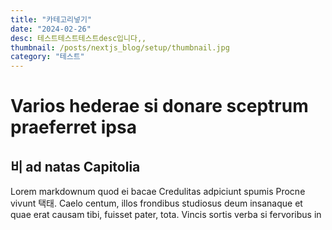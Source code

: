 ```yaml
---
title: "카테고리넣기"
date: "2024-02-26"
desc: 테스트테스트테스트desc입니다,,
thumbnail: /posts/nextjs_blog/setup/thumbnail.jpg
category: "테스트"
---
```

# Varios hederae si donare sceptrum praeferret ipsa

## 비 ad natas Capitolia

Lorem markdownum quod ei bacae Credulitas adpiciunt spumis Procne vivunt
택태. Caelo centum, illos frondibus studiosus deum insanaque et quae erat
causam tibi, fuisset pater, tota. Vincis sortis verba si fervoribus in